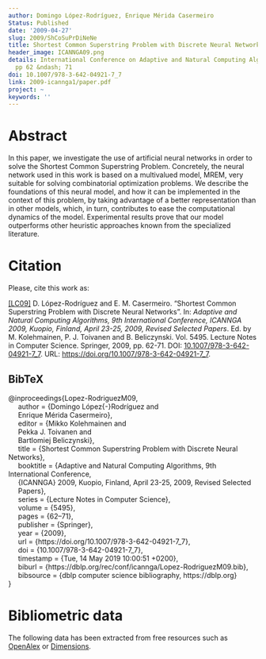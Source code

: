 ```yaml
---
author: Domingo López-Rodríguez, Enrique Mérida Casermeiro
Status: Published
date: '2009-04-27'
slug: 2009/ShCoSuPrDiNeNe
title: Shortest Common Superstring Problem with Discrete Neural Networks
header_image: ICANNGA09.png
details: International Conference on Adaptive and Natural Computing Algorithms 2009,
  pp 62 &ndash; 71
doi: 10.1007/978-3-642-04921-7_7
link: 2009-icannga1/paper.pdf
project: ~
keywords: ''
---
```



# Abstract


In this paper, we investigate the use of artificial neural networks in order to solve the Shortest Common Superstring Problem. Concretely, the neural network used in this work is based on a multivalued model, MREM, very suitable for solving combinatorial optimization problems. We describe the foundations of this neural model, and how it can be implemented in the context of this problem, by taking advantage of a better representation than in other models, which, in turn, contributes to ease the computational dynamics of the model. Experimental results prove that our model outperforms other heuristic approaches known from the specialized literature.












# Citation
Please, cite this work as:


<a name=bib-Lopez-RodriguezM09></a>[[LC09]](#cite-Lopez-RodriguezM09) D. López-Rodríguez and E. M. Casermeiro. “Shortest Common Superstring Problem with Discrete Neural Networks”. In: _Adaptive and Natural Computing Algorithms, 9th International Conference, ICANNGA 2009, Kuopio, Finland, April 23-25, 2009, Revised Selected Papers_. Ed. by M. Kolehmainen, P. J. Toivanen and B. Beliczynski. Vol. 5495. Lecture Notes in Computer Science. Springer, 2009, pp. 62-71. DOI: [10.1007/978-3-642-04921-7\_7](https://doi.org/10.1007%2F978-3-642-04921-7%5C_7). URL: [https://doi.org/10.1007/978-3-642-04921-7\_7](https://doi.org/10.1007/978-3-642-04921-7\_7).

::: {.callout-note appearance="minimal" collapse=true}

## BibTeX

@inproceedings{Lopez-RodriguezM09,<br>&nbsp;&nbsp;&nbsp;&nbsp;  author    = {Domingo López{-}Rodríguez and<br>&nbsp;&nbsp;&nbsp;&nbsp;               Enrique Mérida Casermeiro},<br>&nbsp;&nbsp;&nbsp;&nbsp;  editor    = {Mikko Kolehmainen and<br>&nbsp;&nbsp;&nbsp;&nbsp;               Pekka J. Toivanen and<br>&nbsp;&nbsp;&nbsp;&nbsp;               Bartlomiej Beliczynski},<br>&nbsp;&nbsp;&nbsp;&nbsp;  title     = {Shortest Common Superstring Problem with Discrete Neural Networks},<br>&nbsp;&nbsp;&nbsp;&nbsp;  booktitle = {Adaptive and Natural Computing Algorithms, 9th International Conference,<br>&nbsp;&nbsp;&nbsp;&nbsp;               {ICANNGA} 2009, Kuopio, Finland, April 23-25, 2009, Revised Selected<br>&nbsp;&nbsp;&nbsp;&nbsp;               Papers},<br>&nbsp;&nbsp;&nbsp;&nbsp;  series    = {Lecture Notes in Computer Science},<br>&nbsp;&nbsp;&nbsp;&nbsp;  volume    = {5495},<br>&nbsp;&nbsp;&nbsp;&nbsp;  pages     = {62--71},<br>&nbsp;&nbsp;&nbsp;&nbsp;  publisher = {Springer},<br>&nbsp;&nbsp;&nbsp;&nbsp;  year      = {2009},<br>&nbsp;&nbsp;&nbsp;&nbsp;  url       = {https://doi.org/10.1007/978-3-642-04921-7\_7},<br>&nbsp;&nbsp;&nbsp;&nbsp;  doi       = {10.1007/978-3-642-04921-7\_7},<br>&nbsp;&nbsp;&nbsp;&nbsp;  timestamp = {Tue, 14 May 2019 10:00:51 +0200},<br>&nbsp;&nbsp;&nbsp;&nbsp;  biburl    = {https://dblp.org/rec/conf/icannga/Lopez-RodriguezM09.bib},<br>&nbsp;&nbsp;&nbsp;&nbsp;  bibsource = {dblp computer science bibliography, https://dblp.org}<br>}

:::



# Bibliometric data


The following data has been extracted from free resources such as [OpenAlex](https://openalex.org/) or [Dimensions](https://app.dimensions.ai/).

<div style="display: flex; justify-content: center; align-items: center; height: 100%;">
<span class="__dimensions_badge_embed__" data-doi="10.1007/978-3-642-04921-7_7" data-legend="always"></span></div><script async src="https://badge.dimensions.ai/badge.js" charset="utf-8"></script>

<div style="display: flex; justify-content: center; align-items: center; height: 100%;">
<a href="https://plu.mx/plum/a/?doi=10.1007/978-3-642-04921-7_7" class="plumx-details" data-site="plum" data-hide-when-empty="true">Shortest Common Superstring Problem with Discrete Neural Networks</a></div>


## Cites

The following graph plots the number of cites received by this work from its publication, on a yearly basis.

```r
#| echo: false
#| results: asis
#| warning: false
#| message: false
source(here::here('scripts', 'manage_publications.R'))
df <- readRDS('citation_history.rds')
plot_citation_history(df)
```



## Papers citing this work

The following is a non-exhaustive list of papers that cite this work:


<a name=bib-Gevezes_2014></a>[[1]](#cite-Gevezes_2014) T. P. Gevezes and L. S. Pitsoulis. “The Shortest Superstring Problem”. In: _Optimization in Science and Engineering_. Springer New York, 2014, p. 189–227. ISBN: 9781493908080. DOI: [10.1007/978-1-4939-0808-0_10](https://doi.org/10.1007%2F978-1-4939-0808-0_10). URL: [http://dx.doi.org/10.1007/978-1-4939-0808-0_10](http://dx.doi.org/10.1007/978-1-4939-0808-0_10).

<a name=bib-Gevezes_2013></a>[[2]](#cite-Gevezes_2013) T. Gevezes and L. Pitsoulis. “A greedy randomized adaptive search procedure with path relinking for the shortest superstring problem”. In: _Journal of Combinatorial Optimization_ 29.4 (May. 2013), p. 859–883. ISSN: 1573-2886. DOI: [10.1007/s10878-013-9622-z](https://doi.org/10.1007%2Fs10878-013-9622-z). URL: [http://dx.doi.org/10.1007/s10878-013-9622-z](http://dx.doi.org/10.1007/s10878-013-9622-z).


